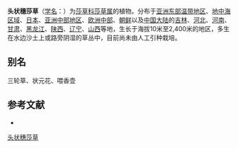 {{Speciesbox
| name = 头状穗莎草
| status = 
| status_system = 
| image =
| genus = Cyperus
| species = glomeratus
| authority = Linn.
}}

'''头状穗莎草'''（[[学名|学名]]：{{lang|la|''Cyperus glomeratus''}}）为[[莎草科|莎草科]][[莎草属|莎草属]]的植物。分布于[[亚洲东部温带地区|亚洲东部温带地区]]、[[地中海区域|地中海区域]]、[[日本|日本]]、[[亚洲中部地区|亚洲中部地区]]、[[欧洲中部|欧洲中部]]、[[朝鲜|朝鲜]]以及[[中国大陆|中国大陆]]的[[吉林|吉林]]、[[河北|河北]]、[[河南|河南]]、[[甘肃|甘肃]]、[[黑龙江|黑龙江]]、[[陕西|陕西]]、[[辽宁|辽宁]]、[[山西|山西]]等地，生长于海拔10米至2,400米的地区，多生在水边沙土上或路旁阴湿的草丛中，目前尚未由人工引种栽培。

== 别名 ==
三轮草、状元花、喂香壶

== 参考文献 ==
<div class="references-small">
* {{cite web| url =http://www.bioinfo.cn/db05/KmzwSpecies.php?action=view&id=6879| title =头状穗莎草| work =《中国高等植物数据库全库》| publisher =中国科学院微生物研究所| author =昆明植物研究所| accessdate =2009-02-24| deadurl =yes| archiveurl =https://web.archive.org/web/20160305094118/http://www.bioinfo.cn/db05/KmzwSpecies.php?action=view&id=6879| archivedate =2016-03-05}}
</div>
{{Taxonbar|from=Q4448269}}

[[Category:莎草属|头状穗莎草]]


{{植物小作品}}
